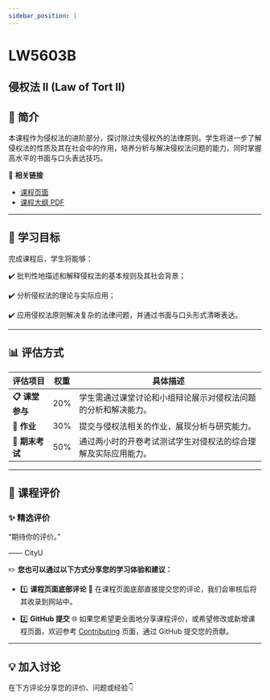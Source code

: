 ```yaml
---
sidebar_position: 1
---
```


# LW5603B
## 侵权法 II (Law of Tort II)

## **📘 简介**
本课程作为侵权法的进阶部分，探讨除过失侵权外的法律原则。学生将进一步了解侵权法的性质及其在社会中的作用，培养分析与解决侵权法问题的能力，同时掌握高水平的书面与口头表达技巧。

🔗 **相关链接**
- [课程页面](https://www.cityu.edu.hk/catalogue/pg/202425/course/LW5603B.htm)
- [课程大纲 PDF](https://www.cityu.edu.hk/catalogue/pg/202425/course/LW5603B.pdf)

---

## **🎯 学习目标**

完成课程后，学生将能够：

✔️ 批判性地描述和解释侵权法的基本规则及其社会背景；

✔️ 分析侵权法的理论与实际应用；

✔️ 应用侵权法原则解决复杂的法律问题，并通过书面与口头形式清晰表达。

---

## **📊 评估方式**

| **评估项目**         | **权重** | **具体描述**                                                                                       |
|---------------------|---------|---------------------------------------------------------------------------------------------------|
| **📋 课堂参与**       | 20%     | 学生需通过课堂讨论和小组辩论展示对侵权法问题的分析和解决能力。                                              |
| **📂 作业**           | 30%     | 提交与侵权法相关的作业，展现分析与研究能力。                                                           |
| **📂 期末考试**       | 50%     | 通过两小时的开卷考试测试学生对侵权法的综合理解及实际应用能力。                                               |

---

## **💬 课程评价**

### ✨ **精选评价**
<div className={commentStyles.commentBox}>
    <p className={commentStyles.commentText}>
        “期待你的评价。”
    </p>
    <p className={commentStyles.commentAuthor}>—— CityU</p>
</div>

✏️ **您也可以通过以下方式分享您的学习体验和建议：**

- 1️⃣ **课程页面底部评论**
💬 在课程页面底部直接提交您的评论，我们会审核后将其收录到网站中。

- 2️⃣ **GitHub 提交**
🌐 如果您希望更全面地分享课程评价，或希望修改或新增课程页面，欢迎参考 [Contributing](https://penjc.github.io/cityU-navigator/contributing) 页面，通过 GitHub 提交您的贡献。

---

## **💡 加入讨论**

在下方评论分享您的评价、问题或经验👇
<Utterances />

